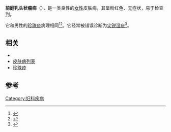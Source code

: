 '''前庭乳头状瘤病'''（{{lang-en|Vestibular papillomatosis}}），是一类良性的[[女性|女性]]皮肤病，其呈粉红色、无症状，易于检查到。

它和男性的[[珍珠疹|珍珠疹]]病理相同<ref name="Bolognia">{{cite book |author=Rapini, Ronald P.; Bolognia, Jean L.; Jorizzo, Joseph L. |title=Dermatology: 2-Volume Set |publisher=Mosby |location=St. Louis |year=2007 |pages= |isbn=1-4160-2999-0 |oclc= |doi= |accessdate=}}</ref><ref>{{cite journal|coauthors=Chiu, Hsien-Ching|title=Vestibular Papillomatosis|journal=New England Journal of Medicine|date=2008-04-03|volume=358|issue=14|pages=1495–1495|doi=10.1056/NEJMicm076056|last=Chan|first=Chih-Chieh}}</ref>。它经常被错误诊断为[[尖锐湿疣|尖锐湿疣]]<ref>{{cite journal|coauthors=Hunter-Yates, J; Lawrence, WD; Telang, GH|title=Vestibular papillomatosis: a benign condition mimicking genital warts.|journal=Cutis|date=2012 Dec|volume=90|issue=6|pages=300-1|pmid=23409479|last=Fonder|first=MA}}</ref>。

== 相关 ==
* {{link-en|汗管瘤|Syringoma}}
* [[皮肤病列表|皮肤病列表]]
* [[珍珠疹|珍珠疹]]

== 参考 ==
{{reflist}}

{{女性盆腔和生殖器疾病}}
[[Category:妇科疾病|Category:妇科疾病]]